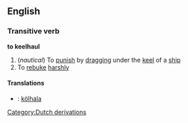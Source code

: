 ==English==
===Transitive verb===
'''to keelhaul'''
#(''nautical'') To [[punish]] by [[dragging]] under the [[keel]] of a [[ship]]
#To [[rebuke]] [[harsh]]ly
====Translations====
*{{sv}}: [[kölhala]]
[[Category:Dutch derivations]]